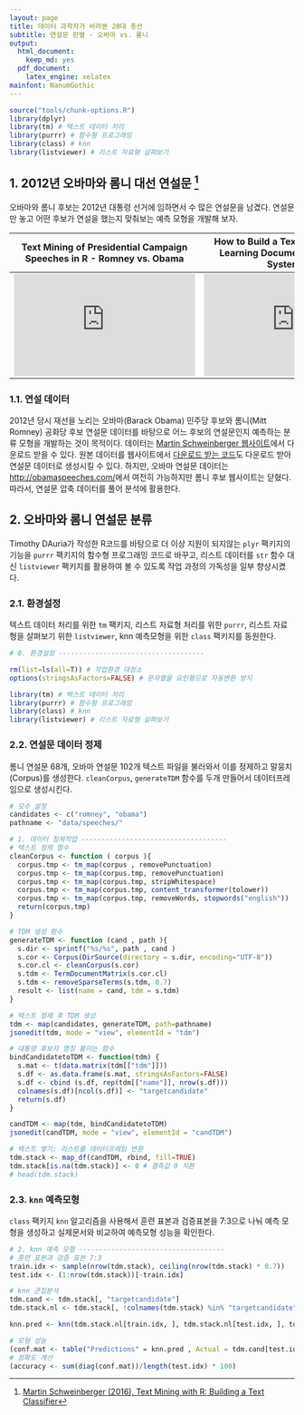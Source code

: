```yaml
---
layout: page
title: 데이터 과학자가 바라본 20대 총선
subtitle: 연설문 판별 - 오바마 vs. 롬니
output:
  html_document: 
    keep_md: yes
  pdf_document:
    latex_engine: xelatex
mainfont: NanumGothic
---
```


```r
source("tools/chunk-options.R")
library(dplyr)
library(tm) # 텍스트 데이터 처리
library(purrr) # 함수형 프로그래밍
library(class) # knn
library(listviewer) # 리스트 자료형 살펴보기
```


## 1. 2012년 오바마와 롬니 대선 연설문 [^speeches-text-classifier]

오바마와 롬니 후보는 2012년 대통령 선거에 임하면서 수 많은 연설문을 남겼다.
연설문만 놓고 어떤 후보가 연설을 했는지 맞춰보는 예측 모형을 개발해 보자.


| Text Mining of Presidential Campaign Speeches in R - Romney vs. Obama  | How to Build a Text Mining, Machine Learning Document Classification System in R! |
|-------------------------------------------------------------------------|---------------------------------------------------------------------|
|<iframe width="320" height="180" src="https://www.youtube.com/embed/2Znairz-hvU" frameborder="0" allowfullscreen></iframe>|<iframe width="320" height="180" src="https://www.youtube.com/embed/j1V2McKbkLo" frameborder="0" allowfullscreen></iframe>|


[^speeches-text-classifier]: [Martin Schweinberger (2016), Text Mining with R: Building a Text Classifier](http://www.martinschweinberger.de/blog/textclass/)

### 1.1. 연설 데이터

2012년 당시 재선을 노리는 오바마(Barack Obama) 민주당 후보와 롬니(Mitt Romney) 공화당 후보 연설문 데이터를 바탕으로 어느 후보의 연설문인지 
예측하는 분류 모형을 개발하는 것이 목적이다. 데이터는 [Martin Schweinberger 웹사이트](http://martinschweinberger.de/docs/data/speeches.zip)에서 다운로드 받을 수 있다.
원본 데이터를 웹사이트에서 [다운로드 받는 코드](http://martinschweinberger.de/docs/scripts/DownloadingSpeechesTM.r)도 다운로드 받아 연설문 데이터로 생성시킬 수 있다.
하지만, 오바마 연설문 데이터는 [http://obamaspeeches.com/](http://obamaspeeches.com/)에서 여전히 가능하지만 롬니 후보 웹사이트는 닫혔다. 
따라서, 연설문 압축 데이터를 풀어 분석에 활용한다.


## 2. 오바마와 롬니 연설문 분류

Timothy DAuria가 작성한 R코드를 바탕으로 더 이상 지원이 되지않는 `plyr` 팩키지의 기능을 `purrr` 팩키지의 함수형 프로그래밍 코드로 바꾸고, 
리스트 데이터를 `str` 함수 대신 `listviewer` 팩키지를 활용하여 볼 수 있도록 작업 과정의 가독성을 일부 향상시켰다.

### 2.1. 환경설정

텍스트 데이터 처리를 위한 `tm` 팩키지, 리스트 자료형 처리를 위한 `purrr`, 리스트 자료형을 살펴보기 위한 `listviewer`,
knn 예측모형을 위한 `class` 팩키지를 동원한다.

``` r
# 0. 환경설정 ------------------------------------

rm(list=ls(all=T)) # 작업환경 대청소
options(stringsAsFactors=FALSE) # 문자열을 요인형으로 자동변환 방지

library(tm) # 텍스트 데이터 처리
library(purrr) # 함수형 프로그래밍
library(class) # knn
library(listviewer) # 리스트 자료형 살펴보기
```

### 2.2. 연설문 데이터 정제

롬니 연설문 68개, 오바마 연설문 102개 텍스트 파일을 불러와서 이를 정제하고 말뭉치(Corpus)를 생성한다.
`cleanCorpus`, `generateTDM` 함수를 두개 만들어서 데이터프레임으로 생성시킨다.

``` r
# 모수 설정
candidates <- c("romney", "obama")
pathname <- "data/speeches/"

# 1. 데이터 정제작업 ------------------------------------
# 텍스트 정제 함수
cleanCorpus <- function ( corpus ){
  corpus.tmp <- tm_map(corpus , removePunctuation)
  corpus.tmp <- tm_map(corpus.tmp, removePunctuation)
  corpus.tmp <- tm_map(corpus.tmp, stripWhitespace)
  corpus.tmp <- tm_map(corpus.tmp, content_transformer(tolower))
  corpus.tmp <- tm_map(corpus.tmp, removeWords, stopwords("english"))
  return(corpus.tmp)
}  

# TDM 생성 함수
generateTDM <- function (cand , path ){
  s.dir <- sprintf("%s/%s", path , cand )
  s.cor <- Corpus(DirSource(directory = s.dir, encoding="UTF-8"))
  s.cor.cl <- cleanCorpus(s.cor)
  s.tdm <- TermDocumentMatrix(s.cor.cl)
  s.tdm <- removeSparseTerms(s.tdm, 0.7)
  result <- list(name = cand, tdm = s.tdm)
}

# 텍스트 정제 후 TDM 생성
tdm <- map(candidates, generateTDM, path=pathname)
jsonedit(tdm, mode = "view", elementId = "tdm")

# 대통령 후보자 명칭 붙이는 함수
bindCandidatetoTDM <- function(tdm) {
  s.mat <- t(data.matrix(tdm[["tdm"]]))
  s.df <- as.data.frame(s.mat, stringsAsFactors=FALSE)
  s.df <- cbind (s.df, rep(tdm[["name"]], nrow(s.df)))
  colnames(s.df)[ncol(s.df)] <- "targetcandidate"
  return(s.df)
}

candTDM <- map(tdm, bindCandidatetoTDM)
jsonedit(candTDM, mode = "view", elementId = "candTDM")

# 텍스트 쌓기: 리스트를 데이터프레임 변환
tdm.stack <- map_df(candTDM, rbind, fill=TRUE)
tdm.stack[is.na(tdm.stack)] <- 0 # 결측값 0 치환
# head(tdm.stack)
```

### 2.3. `knn` 예측모형

`class` 팩키지 `knn` 알고리즘을 사용해서 훈련 표본과 검증표본을 7:3으로 나눠 예측 모형을 생성하고 
실제문서와 비교하여 예측모형 성능을 확인한다. 

``` r
# 2. knn 예측 모형 ------------------------------------
# 훈련 표본과 검증 표본 7:3
train.idx <- sample(nrow(tdm.stack), ceiling(nrow(tdm.stack) * 0.7))
test.idx <- (1:nrow(tdm.stack))[-train.idx]

# knn 군집분석
tdm.cand <- tdm.stack[, "targetcandidate"]
tdm.stack.nl <- tdm.stack[, !colnames(tdm.stack) %in% "targetcandidate"]

knn.pred <- knn(tdm.stack.nl[train.idx, ], tdm.stack.nl[test.idx, ], tdm.cand[train.idx])

# 모형 성능
(conf.mat <- table("Predictions" = knn.pred , Actual = tdm.cand[test.idx]))
# 정확도 계산
(accuracy <- sum(diag(conf.mat))/length(test.idx) * 100)
```
  
  
  
  